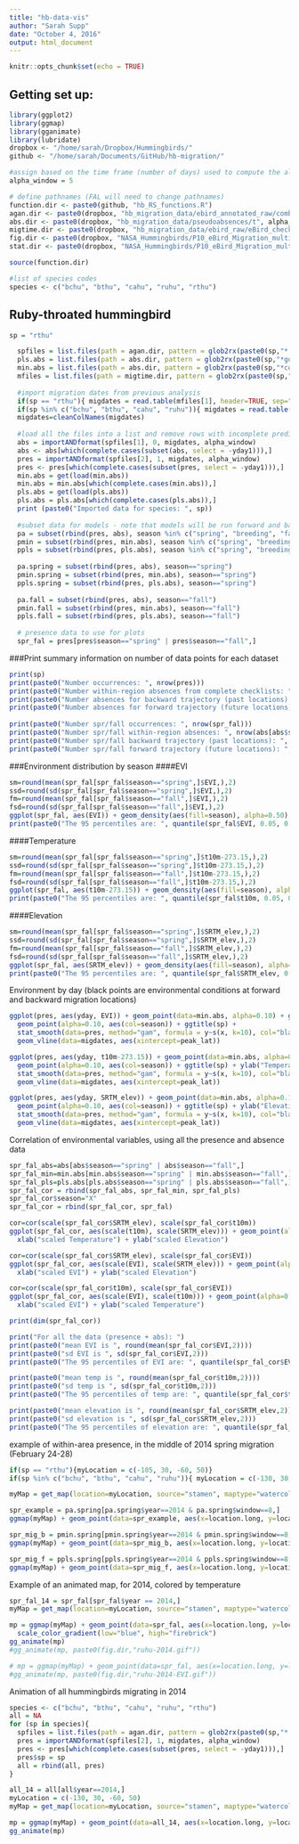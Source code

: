 ```yaml
---
title: "hb-data-vis"
author: "Sarah Supp"
date: "October 4, 2016"
output: html_document
---
```


```r
knitr::opts_chunk$set(echo = TRUE)
```

## Getting set up:

```r
library(ggplot2)
library(ggmap)
library(gganimate)
library(lubridate)
dropbox <- "/home/sarah/Dropbox/Hummingbirds/"
github <- "/home/sarah/Documents/GitHub/hb-migration/"

#assign based on the time frame (number of days) used to compute the alpha hulls
alpha_window = 5

# define pathnames (FAL will need to change pathnames)
function.dir <- paste0(github, "hb_RS_functions.R")
agan.dir <- paste0(dropbox, "hb_migration_data/ebird_annotated_raw/combined/")
abs.dir <- paste0(dropbox, "hb_migration_data/pseudoabsences/t", alpha_window, "/annotated/")
migtime.dir <- paste0(dropbox, "hb_migration_data/ebird_raw/eBird_checklists_2008-2014/aggregate_by_species/")
fig.dir <- paste0(dropbox, "NASA_Hummingbirds/P10_eBird_Migration_multiple topics/2-Mechanisms/figures/")
stat.dir <- paste0(dropbox, "NASA_Hummingbirds/P10_eBird_Migration_multiple topics/2-Mechanisms/stat-tests/")

source(function.dir) 

#list of species codes
species <- c("bchu", "bthu", "cahu", "ruhu", "rthu")
```


## Ruby-throated hummingbird

```r
sp = "rthu"

  spfiles = list.files(path = agan.dir, pattern = glob2rx(paste0(sp,"*.RData")), recursive=FALSE, full.names=TRUE)
  pls.abs = list.files(path = abs.dir, pattern = glob2rx(paste0(sp,"*goingto.rda")), recursive=FALSE, full.names=TRUE)
  min.abs = list.files(path = abs.dir, pattern = glob2rx(paste0(sp,"*comingfrom.rda")), recursive=FALSE, full.names=TRUE)
  mfiles = list.files(path = migtime.dir, pattern = glob2rx(paste0(sp,"*migration*")), recursive=FALSE, full.names=TRUE)
  
  #import migration dates from previous analysis
  if(sp == "rthu"){ migdates = read.table(mfiles[1], header=TRUE, sep=",", quote="", fill=TRUE, as.is=TRUE, comment.char="")}
  if(sp %in% c("bchu", "bthu", "cahu", "ruhu")){ migdates = read.table(mfiles[2], header=TRUE, sep=",", quote="", fill=TRUE, as.is=TRUE, comment.char="")}
  migdates=cleanColNames(migdates)
  
  #load all the files into a list and remove rows with incomplete predictors
  abs = importANDformat(spfiles[1], 0, migdates, alpha_window)
  abs <- abs[which(complete.cases(subset(abs, select = -yday1))),]
  pres = importANDformat(spfiles[2], 1, migdates, alpha_window)
  pres <- pres[which(complete.cases(subset(pres, select = -yday1))),]
  min.abs = get(load(min.abs))
  min.abs = min.abs[which(complete.cases(min.abs)),]
  pls.abs = get(load(pls.abs))
  pls.abs = pls.abs[which(complete.cases(pls.abs)),]
  print (paste0("Imported data for species: ", sp))
  
  #subset data for models - note that models will be run forward and backwards within a season
  pa = subset(rbind(pres, abs), season %in% c("spring", "breeding", "fall"))
  pmin = subset(rbind(pres, min.abs), season %in% c("spring", "breeding", "fall"))
  ppls = subset(rbind(pres, pls.abs), season %in% c("spring", "breeding", "fall"))
  
  pa.spring = subset(rbind(pres, abs), season=="spring")
  pmin.spring = subset(rbind(pres, min.abs), season=="spring")
  ppls.spring = subset(rbind(pres, pls.abs), season=="spring")
  
  pa.fall = subset(rbind(pres, abs), season=="fall")
  pmin.fall = subset(rbind(pres, min.abs), season=="fall")
  ppls.fall = subset(rbind(pres, pls.abs), season=="fall")
  
  # presence data to use for plots
  spr_fal = pres[pres$season=="spring" | pres$season=="fall",]
```

###Print summary information on number of data points for each dataset
```r
print(sp)
print(paste0("Number occurrences: ", nrow(pres)))
print(paste0("Number within-region absences from complete checklists: ", nrow(abs)))  
print(paste0("Number absences for backward trajectory (past locations): ", nrow(min.abs))) 
print(paste0("Number absences for forward trajectory (future locations): ", nrow(pls.abs))) 
      
print(paste0("Number spr/fall occurrences: ", nrow(spr_fal)))
print(paste0("Number spr/fall within-region absences: ", nrow(abs[abs$season=="spring" | abs$season=="fall",]))) 
print(paste0("Number spr/fall backward trajectory (past locations): ", nrow(min.abs[min.abs$season=="spring" | min.abs$season=="fall",]))) 
print(paste0("Number spr/fall forward trajectory (future locations): ", nrow(pls.abs[pls.abs$season=="spring" | pls.abs$season=="fall",])))
```

###Environment distribution by season
####EVI
```r
sm=round(mean(spr_fal[spr_fal$season=="spring",]$EVI,),2)
ssd=round(sd(spr_fal[spr_fal$season=="spring",]$EVI,),2)
fm=round(mean(spr_fal[spr_fal$season=="fall",]$EVI,),2)
fsd=round(sd(spr_fal[spr_fal$season=="fall",]$EVI,),2)
ggplot(spr_fal, aes(EVI)) + geom_density(aes(fill=season), alpha=0.50) + ggtitle(paste0("spr (",sm,", ",ssd,") aut (",fm,", ",fsd,")"))
print(paste0("The 95 percentiles are: ", quantile(spr_fal$EVI, 0.05, 0.95)))
```

####Temperature
```r
sm=round(mean(spr_fal[spr_fal$season=="spring",]$t10m-273.15,),2)
ssd=round(sd(spr_fal[spr_fal$season=="spring",]$t10m-273.15,),2)
fm=round(mean(spr_fal[spr_fal$season=="fall",]$t10m-273.15,),2)
fsd=round(sd(spr_fal[spr_fal$season=="fall",]$t10m-273.15,),2)
ggplot(spr_fal, aes(t10m-273.15)) + geom_density(aes(fill=season), alpha=0.50) + ggtitle(paste0("spr (",sm,", ",ssd,") aut (",fm,", ",fsd,")")) + xlab("Celsius")
print(paste0("The 95 percentiles are: ", quantile(spr_fal$t10m, 0.05, 0.95)))
```

####Elevation
```r
sm=round(mean(spr_fal[spr_fal$season=="spring",]$SRTM_elev,),2)
ssd=round(sd(spr_fal[spr_fal$season=="spring",]$SRTM_elev,),2)
fm=round(mean(spr_fal[spr_fal$season=="fall",]$SRTM_elev,),2)
fsd=round(sd(spr_fal[spr_fal$season=="fall",]$SRTM_elev,),2)
ggplot(spr_fal, aes(SRTM_elev)) + geom_density(aes(fill=season), alpha=0.50) + ggtitle(paste0("spr (",sm,", ",ssd,") aut (",fm,", ",fsd,")")) + xlab("Elevation (m)")
print(paste0("The 95 percentiles are: ", quantile(spr_fal$SRTM_elev, 0.05, 0.95)))
```

Environment by day (black points are environmental conditions at forward and backward migration locations)
```r
ggplot(pres, aes(yday, EVI)) + geom_point(data=min.abs, alpha=0.10) + geom_point(data=pls.abs, alpha=0.10) + 
  geom_point(alpha=0.10, aes(col=season)) + ggtitle(sp) +
  stat_smooth(data=pres, method="gam", formula = y~s(x, k=10), col="black") + 
  geom_vline(data=migdates, aes(xintercept=peak_lat))

ggplot(pres, aes(yday, t10m-273.15)) + geom_point(data=min.abs, alpha=0.10) + geom_point(data=pls.abs, alpha=0.10) + 
  geom_point(alpha=0.10, aes(col=season)) + ggtitle(sp) + ylab("Temperature at 10 m (C)") +
  stat_smooth(data=pres, method="gam", formula = y~s(x, k=10), col="black") + 
  geom_vline(data=migdates, aes(xintercept=peak_lat))

ggplot(pres, aes(yday, SRTM_elev)) + geom_point(data=min.abs, alpha=0.10) + geom_point(data=pls.abs, alpha=0.10) + 
  geom_point(alpha=0.10, aes(col=season)) + ggtitle(sp) + ylab("Elevation (m)") +
  stat_smooth(data=pres, method="gam", formula = y~s(x, k=10), col="black") + 
  geom_vline(data=migdates, aes(xintercept=peak_lat))
```

Correlation of environmental variables, using all the presence and absence data
```r
spr_fal_abs=abs[abs$season=="spring" | abs$season=="fall",]
spr_fal_min=min.abs[min.abs$season=="spring" | min.abs$season=="fall",]
spr_fal_pls=pls.abs[pls.abs$season=="spring" | pls.abs$season=="fall",]
spr_fal_cor = rbind(spr_fal_abs, spr_fal_min, spr_fal_pls)
spr_fal_cor$season="X"
spr_fal_cor = rbind(spr_fal_cor, spr_fal)

cor=cor(scale(spr_fal_cor$SRTM_elev), scale(spr_fal_cor$t10m))
ggplot(spr_fal_cor, aes(scale(t10m), scale(SRTM_elev))) + geom_point(alpha=0.10, aes(col=season)) + ggtitle(paste0("Pearson Correlation = ", round(cor,2))) + 
  xlab("scaled Temperature") + ylab("scaled Elevation")

cor=cor(scale(spr_fal_cor$SRTM_elev), scale(spr_fal_cor$EVI))
ggplot(spr_fal_cor, aes(scale(EVI), scale(SRTM_elev))) + geom_point(alpha=0.10, aes(col=season)) + ggtitle(paste0("Pearson Correlation = ", round(cor,2))) + 
  xlab("scaled EVI") + ylab("scaled Elevation")

cor=cor(scale(spr_fal_cor$t10m), scale(spr_fal_cor$EVI))
ggplot(spr_fal_cor, aes(scale(EVI), scale(t10m))) + geom_point(alpha=0.10, aes(col=season)) + ggtitle(paste0("Pearson Correlation = ", round(cor,2))) + 
  xlab("scaled EVI") + ylab("scaled Temperature")

print(dim(spr_fal_cor))

print("For all the data (presence + abs): ")
print(paste0("mean EVI is ", round(mean(spr_fal_cor$EVI,2))))
print(paste0("sd EVI is ", sd(spr_fal_cor$EVI,2)))
print(paste0("The 95 percentiles of EVI are: ", quantile(spr_fal_cor$EVI, 0.05, 0.95)))

print(paste0("mean temp is ", round(mean(spr_fal_cor$t10m,2))))
print(paste0("sd temp is ", sd(spr_fal_cor$t10m,2)))
print(paste0("The 95 percentiles of temp are: ", quantile(spr_fal_cor$t10m, 0.05, 0.95)))

print(paste0("mean elevation is ", round(mean(spr_fal_cor$SRTM_elev,2))))
print(paste0("sd elevation is ", sd(spr_fal_cor$SRTM_elev,2)))
print(paste0("The 95 percentiles of elevation are: ", quantile(spr_fal_cor$SRTM_elev, 0.05, 0.95)))
```

example of within-area presence, in the middle of 2014 spring migration (February 24-28)
```r
if(sp == "rthu"){myLocation = c(-105, 30, -60, 50)}
if(sp %in% c("bchu", "bthu", "cahu", "ruhu")){ myLocation = c(-130, 30, -105, 50)}

myMap = get_map(location=myLocation, source="stamen", maptype="watercolor", crop=FALSE)

spr_example = pa.spring[pa.spring$year==2014 & pa.spring$window==8,]
ggmap(myMap) + geom_point(data=spr_example, aes(x=location.long, y=location.lat, col=pres))

spr_mig_b = pmin.spring[pmin.spring$year==2014 & pmin.spring$window==8,]
ggmap(myMap) + geom_point(data=spr_mig_b, aes(x=location.long, y=location.lat, col=pres))

spr_mig_f = ppls.spring[ppls.spring$year==2014 & ppls.spring$window==8,]
ggmap(myMap) + geom_point(data=spr_mig_f, aes(x=location.long, y=location.lat, col=SRTM_elev))
```

Example of an animated map, for 2014, colored by temperature
```r

spr_fal_14 = spr_fal[spr_fal$year == 2014,]
myMap = get_map(location=myLocation, source="stamen", maptype="watercolor", crop=FALSE)

mp = ggmap(myMap) + geom_point(data=spr_fal, aes(x=location.long, y=location.lat, frame=window, col=t10m-273.15)) + 
  scale_color_gradient(low="blue", high="firebrick") 
gg_animate(mp)
#gg_animate(mp, paste0(fig.dir,"ruhu-2014.gif"))

# mp = ggmap(myMap) + geom_point(data=spr_fal, aes(x=location.long, y=location.lat, frame=window, col=EVI)) + scale_color_gradient(low="moccasin", high="chartreuse4")
#gg_animate(mp, paste0(fig.dir,"ruhu-2014-EVI.gif"))
```


Animation of all hummingbirds migrating in 2014
```r
species <- c("bchu", "bthu", "cahu", "ruhu", "rthu")
all = NA
for (sp in species){ 
  spfiles = list.files(path = agan.dir, pattern = glob2rx(paste0(sp,"*.RData")), recursive=FALSE, full.names=TRUE)
  pres = importANDformat(spfiles[2], 1, migdates, alpha_window)
  pres <- pres[which(complete.cases(subset(pres, select = -yday1))),]
  pres$sp = sp
  all = rbind(all, pres)
}

all_14 = all[all$year==2014,]
myLocation = c(-130, 30, -60, 50)
myMap = get_map(location=myLocation, source="stamen", maptype="watercolor", crop=FALSE)

mp = ggmap(myMap) + geom_point(data=all_14, aes(x=location.long, y=location.lat, frame=month, col=sp), alpha=0.5)
gg_animate(mp)

```
